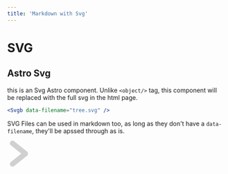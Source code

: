```yaml
---
title: 'Markdown with Svg'
---
```


# SVG
## Astro Svg

this is an Svg Astro component. Unlike `<object/>` tag, this component will be replaced with the full svg in the html page.

```jsx
<Svgb data-filename="tree.svg" />
```

<Svgb data-filename="tree.svg" />

SVG Files can be used in markdown too, as long as they don't have a `data-filename`, they'll be apssed through as is.

<svg viewBox="0 0 100 100" width="60" height="60" fill="#00000000" xmlns="http://www.w3.org/2000/svg">
    <path d="M 20,10 L 70,50 L 20,90" stroke-width="20px" stroke="#d0d0d0" stroke-linecap="round" stroke-linejoin="round"></path>
</svg>
